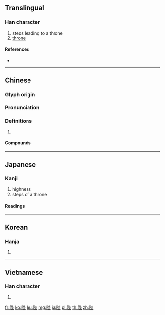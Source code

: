 {{character info/new}}
==Translingual==

===Han character===
{{Han char|rn=170|rad=阜|as=07|sn=10|four=71214|canj=NLPPG|ids=⿰阝坒}}

# [[step]]s leading to a throne
# [[throne]]

====References====
* {{Han ref|kx=1351.100|dkj=41654|dj=1853.220|hdz=64130.050|uh=965B|ud=38491|bh=B0A1|bd=45217}}

----

==Chinese==
{{zh-forms}}

===Glyph origin===
{{Han etym}}

===Pronunciation===
{{zh-pron
|m=bì
|c=bai6
|mc=y
|oc=y
|cat=
}}

===Definitions===
{{zh-hanzi}}

# {{rfdef|zh}}

====Compounds====
{{zh-der|丹陛|堂陛|巖陛|螭陛|陛下|陛衛|陛見|陛賀|陛辭|階陛}}

----

==Japanese==

===Kanji===
{{ja-kanji|grade=6|rs=阜07}}

# highness
# steps of a throne

====Readings====
{{ja-readings|goon=[[ばい]] (bai)|kanon=[[へい]] (hei)|kun=[[きざはし]] (kizahashi)}}

----

==Korean==

===Hanja===
{{ko-hanja|hangeul=폐|eumhun=섬돌 대궐 섬돌(집채의 앞뒤에 오르내릴 수 있게 놓은 돌층계)|rv=pye|mr=p'ye|y=phyey}}

# {{defn|lang=ko|sort=阜07}}

----

==Vietnamese==

===Han character===
{{vi-hantu|[[bệ]]|rs=阜07}}

# {{defn|lang=vi|sort=阜07}}

[[fr:陛]]
[[ko:陛]]
[[hu:陛]]
[[mg:陛]]
[[ja:陛]]
[[pl:陛]]
[[th:陛]]
[[zh:陛]]